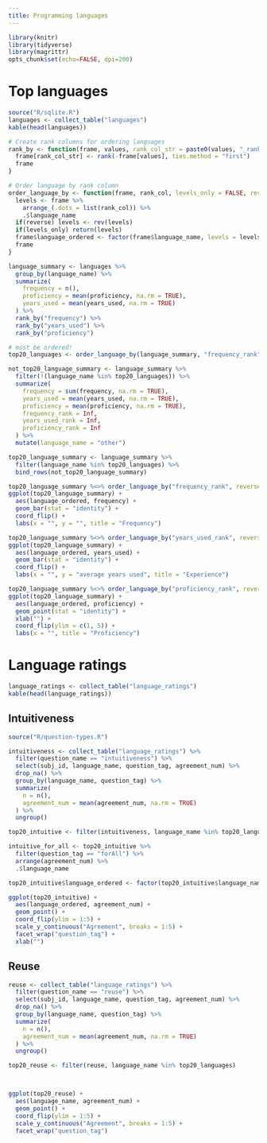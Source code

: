 ```yaml
---
title: Programming languages
---
```

```r
library(knitr)
library(tidyverse)
library(magrittr)
opts_chunk$set(echo=FALSE, dpi=200)
```

# Top languages

```r
source("R/sqlite.R")
languages <- collect_table("languages")
kable(head(languages))

# Create rank columns for ordering languages
rank_by <- function(frame, values, rank_col_str = paste0(values, "_rank")) {
  frame[rank_col_str] <- rank(-frame[values], ties.method = "first")
  frame
}

# Order language by rank column
order_language_by <- function(frame, rank_col, levels_only = FALSE, reverse = FALSE) {
  levels <- frame %>%
    arrange_(.dots = list(rank_col)) %>%
    .$language_name
  if(reverse) levels <- rev(levels)
  if(levels_only) return(levels)
  frame$language_ordered <- factor(frame$language_name, levels = levels)
  frame
}

language_summary <- languages %>%
  group_by(language_name) %>%
  summarize(
    frequency = n(),
    proficiency = mean(proficiency, na.rm = TRUE),
    years_used = mean(years_used, na.rm = TRUE)
  ) %>%
  rank_by("frequency") %>%
  rank_by("years_used") %>%
  rank_by("proficiency")

# must be ordered!
top20_languages <- order_language_by(language_summary, "frequency_rank", levels_only = TRUE)[1:20]

not_top20_language_summary <- language_summary %>%
  filter(!(language_name %in% top20_languages)) %>%
  summarize(
    frequency = sum(frequency, na.rm = TRUE),
    years_used = mean(years_used, na.rm = TRUE),
    proficiency = mean(proficiency, na.rm = TRUE),
    frequency_rank = Inf,
    years_used_rank = Inf,
    proficiency_rank = Inf
  ) %>%
  mutate(language_name = "other")

top20_language_summary <- language_summary %>%
  filter(language_name %in% top20_languages) %>%
  bind_rows(not_top20_language_summary)
```

```r
top20_language_summary %<>% order_language_by("frequency_rank", reverse = TRUE)
ggplot(top20_language_summary) +
  aes(language_ordered, frequency) +
  geom_bar(stat = "identity") +
  coord_flip() +
  labs(x = "", y = "", title = "Frequency")
```

```r
top20_language_summary %<>% order_language_by("years_used_rank", reverse = TRUE)
ggplot(top20_language_summary) +
  aes(language_ordered, years_used) +
  geom_bar(stat = "identity") +
  coord_flip() +
  labs(x = "", y = "average years used", title = "Experience")
```

```r
top20_language_summary %<>% order_language_by("proficiency_rank", reverse = TRUE)
ggplot(top20_language_summary) +
  aes(language_ordered, proficiency) +
  geom_point(stat = "identity") +
  xlab("") +
  coord_flip(ylim = c(1, 5)) +
  labs(x = "", title = "Proficiency")
```

# Language ratings

```r
language_ratings <- collect_table("language_ratings")
kable(head(language_ratings))
```

## Intuitiveness

```r
source("R/question-types.R")

intuitiveness <- collect_table("language_ratings") %>%
  filter(question_name == "intuitiveness") %>%
  select(subj_id, language_name, question_tag, agreement_num) %>%
  drop_na() %>%
  group_by(language_name, question_tag) %>%
  summarize(
    n = n(),
    agreement_num = mean(agreement_num, na.rm = TRUE)
  ) %>%
  ungroup()

top20_intuitive <- filter(intuitiveness, language_name %in% top20_languages)

intuitive_for_all <- top20_intuitive %>%
  filter(question_tag == "forAll") %>%
  arrange(agreement_num) %>%
  .$language_name

top20_intuitive$language_ordered <- factor(top20_intuitive$language_name, levels = intuitive_for_all)

ggplot(top20_intuitive) +
  aes(language_ordered, agreement_num) +
  geom_point() +
  coord_flip(ylim = 1:5) +
  scale_y_continuous("Agreement", breaks = 1:5) +
  facet_wrap("question_tag") +
  xlab("")
```

## Reuse

```r
reuse <- collect_table("language_ratings") %>%
  filter(question_name == "reuse") %>%
  select(subj_id, language_name, question_tag, agreement_num) %>%
  drop_na() %>%
  group_by(language_name, question_tag) %>%
  summarize(
    n = n(),
    agreement_num = mean(agreement_num, na.rm = TRUE)
  ) %>%
  ungroup()

top20_reuse <- filter(reuse, language_name %in% top20_languages)



ggplot(top20_reuse) +
  aes(language_name, agreement_num) +
  geom_point() +
  coord_flip(ylim = 1:5) +
  scale_y_continuous("Agreement", breaks = 1:5) +
  facet_wrap("question_tag")
```
